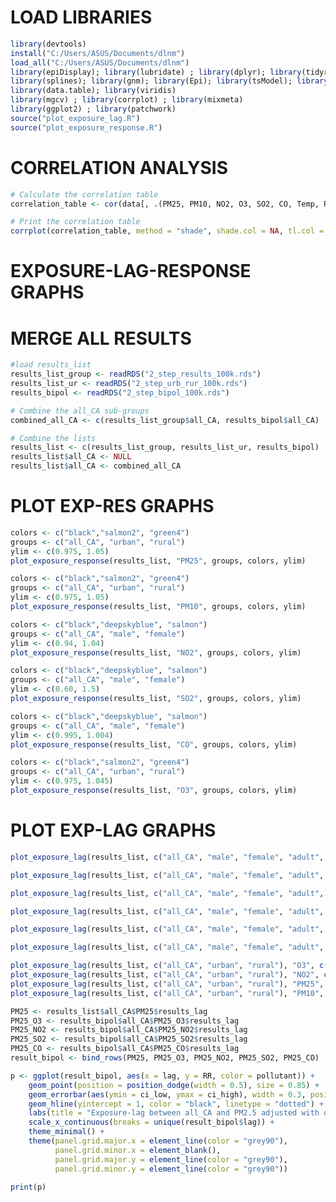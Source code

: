 # LOAD LIBRARIES 
```r
library(devtools)
install("C:/Users/ASUS/Documents/dlnm")
load_all("C:/Users/ASUS/Documents/dlnm")
library(epiDisplay); library(lubridate) ; library(dplyr); library(tidyr); library(plyr)
library(splines); library(gnm); library(Epi); library(tsModel); library(meta); library(sf) 
library(data.table); library(viridis)
library(mgcv) ; library(corrplot) ; library(mixmeta)
library(ggplot2) ; library(patchwork)
source("plot_exposure_lag.R")
source("plot_exposure_response.R")
```

# CORRELATION ANALYSIS
```r
# Calculate the correlation table
correlation_table <- cor(data[, .(PM25, PM10, NO2, O3, SO2, CO, Temp, RH)], method = "spearman")

# Print the correlation table
corrplot(correlation_table, method = "shade", shade.col = NA, tl.col = "black", tl.srt = 45)
```

# EXPOSURE-LAG-RESPONSE GRAPHS
# MERGE ALL RESULTS
```r
#load results_list
results_list_group <- readRDS("2_step_results_100k.rds")
results_list_ur <- readRDS("2_step_urb_rur_100k.rds")
results_bipol <- readRDS("2_step_bipol_100k.rds")

# Combine the all_CA sub-groups
combined_all_CA <- c(results_list_group$all_CA, results_bipol$all_CA)

# Combine the lists
results_list <- c(results_list_group, results_list_ur, results_bipol)
results_list$all_CA <- NULL
results_list$all_CA <- combined_all_CA
```

# PLOT EXP-RES GRAPHS  
```r

colors <- c("black","salmon2", "green4")
groups <- c("all_CA", "urban", "rural")
ylim <- c(0.975, 1.05)
plot_exposure_response(results_list, "PM25", groups, colors, ylim)

colors <- c("black","salmon2", "green4")
groups <- c("all_CA", "urban", "rural")
ylim <- c(0.975, 1.05)
plot_exposure_response(results_list, "PM10", groups, colors, ylim)

colors <- c("black","deepskyblue", "salmon")
groups <- c("all_CA", "male", "female")
ylim <- c(0.94, 1.04)
plot_exposure_response(results_list, "NO2", groups, colors, ylim)

colors <- c("black","deepskyblue", "salmon")
groups <- c("all_CA", "male", "female")
ylim <- c(0.60, 1.5)
plot_exposure_response(results_list, "SO2", groups, colors, ylim)

colors <- c("black","deepskyblue", "salmon")
groups <- c("all_CA", "male", "female")
ylim <- c(0.995, 1.004)
plot_exposure_response(results_list, "CO", groups, colors, ylim)

colors <- c("black","salmon2", "green4")
groups <- c("all_CA", "urban", "rural")
ylim <- c(0.975, 1.045)
plot_exposure_response(results_list, "O3", groups, colors, ylim)
```

# PLOT EXP-LAG GRAPHS 
```r

plot_exposure_lag(results_list, c("all_CA", "male", "female", "adult", "senior"), "O3", c("all_CA" = "black", "male" = "deepskyblue", "female" = "purple3", "adult" = "darkolivegreen3", "senior" = "orange"), "age-sex")

plot_exposure_lag(results_list, c("all_CA", "male", "female", "adult", "senior"), "PM25", c("all_CA" = "black", "male" = "deepskyblue", "female" = "purple3", "adult" = "darkolivegreen3", "senior" = "orange"), "age-sex")

plot_exposure_lag(results_list, c("all_CA", "male", "female", "adult", "senior"), "PM10", c("all_CA" = "black", "male" = "deepskyblue", "female" = "purple3", "adult" = "darkolivegreen3", "senior" = "orange"), "age-sex")

plot_exposure_lag(results_list, c("all_CA", "male", "female", "adult", "senior"), "NO2", c("all_CA" = "black", "male" = "deepskyblue", "female" = "purple3", "adult" = "darkolivegreen3", "senior" = "orange"), "age-sex")

plot_exposure_lag(results_list, c("all_CA", "male", "female", "adult", "senior"), "SO2", c("all_CA" = "black", "male" = "deepskyblue", "female" = "purple3", "adult" = "darkolivegreen3", "senior" = "orange"), "age-sex")

plot_exposure_lag(results_list, c("all_CA", "male", "female", "adult", "senior"), "CO", c("all_CA" = "black", "male" = "deepskyblue", "female" = "purple3", "adult" = "darkolivegreen3", "senior" = "orange"), "age-sex")

plot_exposure_lag(results_list, c("all_CA", "urban", "rural"), "O3", c("all_CA" = "black", "urban" = "salmon2", "rural" = "darkolivegreen3"), "location")
plot_exposure_lag(results_list, c("all_CA", "urban", "rural"), "NO2", c("all_CA" = "black", "urban" = "salmon2", "rural" = "darkolivegreen3"), "location")
plot_exposure_lag(results_list, c("all_CA", "urban", "rural"), "PM25", c("all_CA" = "black", "urban" = "salmon2", "rural" = "darkolivegreen3"), "location")
plot_exposure_lag(results_list, c("all_CA", "urban", "rural"), "PM10", c("all_CA" = "black", "urban" = "salmon2", "rural" = "darkolivegreen3"), "location")

```

```r
PM25 <- results_list$all_CA$PM25$results_lag
PM25_O3 <- results_bipol$all_CA$PM25_O3$results_lag
PM25_NO2 <- results_bipol$all_CA$PM25_NO2$results_lag
PM25_SO2 <- results_bipol$all_CA$PM25_SO2$results_lag
PM25_CO <- results_bipol$all_CA$PM25_CO$results_lag
result_bipol <- bind_rows(PM25, PM25_O3, PM25_NO2, PM25_SO2, PM25_CO)

p <- ggplot(result_bipol, aes(x = lag, y = RR, color = pollutant)) +
    geom_point(position = position_dodge(width = 0.5), size = 0.85) +
    geom_errorbar(aes(ymin = ci_low, ymax = ci_high), width = 0.3, position = position_dodge(width = 0.5)) +
    geom_hline(yintercept = 1, color = "black", linetype = "dotted") +
    labs(title = "Exposure-lag between all_CA and PM2.5 adjusted with other pollutants", x = "Lag", y = "RR") +
    scale_x_continuous(breaks = unique(result_bipol$lag)) +
    theme_minimal() + 
    theme(panel.grid.major.x = element_line(color = "grey90"),
          panel.grid.minor.x = element_blank(),
          panel.grid.major.y = element_line(color = "grey90"),  
          panel.grid.minor.y = element_line(color = "grey90"))

print(p)
```




